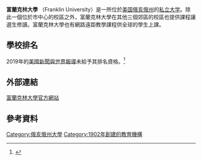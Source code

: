 {{Infobox University
| Name =富蘭克林大學
| EnglishName =Franklin University
| image = [[File:Columbus-ohio-franklin-university-corner.jpg|250px]]
| Motto =
| Established =1902年
| Type =私立
| President =
| Chancellor =
| Location =[[美國|美國]][[俄亥俄州|俄亥俄州]]
| Campus =
| AreaTotal =
| Department =
| Staff = 
| Faculty =
| Professor =
| Associate Professor =
| Assistant Professor =
| Lecturer =
| Student =
| Undergraduate =
| Postgraduate =
| Adult education =
| Distance education =
| 4-year technological program =
| 2-year technological program =
| Affiliations =
| Colors = 
| Website =http://www.franklin.edu/
}}
'''富蘭克林大學''' （Franklin University）是一所位於[[美国|美国]][[俄亥俄州|俄亥俄州]]的[[私立大学|私立大学]]。除此一個位於市中心的校區之外，富蘭克林大學在其他三個郊區的校區也提供課程讓選生修讀。富蘭克林大學也有網路遠距教學課程供全球的學生上課。

== 學校排名 ==
2019年的[[美國新聞與世界報導|美國新聞與世界報導]]未給予其排名資格。<ref>{{Cite web |url=http://colleges.usnews.rankingsandreviews.com/best-colleges/columbus-oh/franklin-university-3046/@@Academics_overview.html |title=存档副本 |access-date=2009-12-27 |archive-date=2010-05-26 |archive-url=https://web.archive.org/web/20100526054656/http://colleges.usnews.rankingsandreviews.com/best-colleges/columbus-oh/franklin-university-3046/@@Academics_overview.html |dead-url=no }}</ref>

== 外部連結 ==
[http://www.franklin.edu/ 富蘭克林大學官方網站]{{Wayback|url=http://www.franklin.edu/ |date=20210309070443 }}

== 參考資料 ==
<references/>
{{DEFAULTSORT:Franklin University}}
[[Category:俄亥俄州大學|Category:俄亥俄州大學]]
[[Category:1902年創建的教育機構|Category:1902年創建的教育機構]]

{{美国教育小作品}}